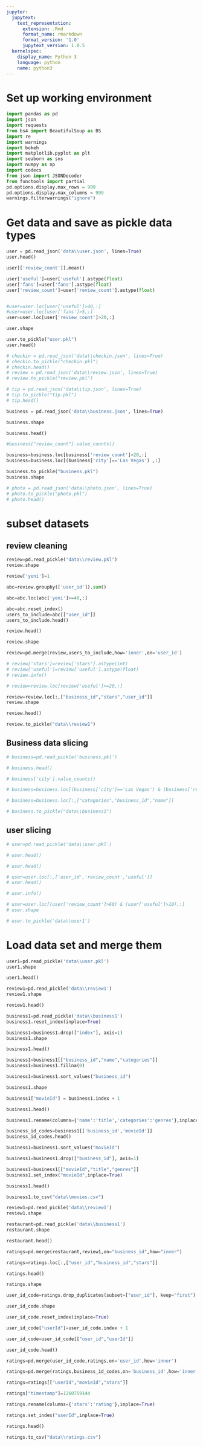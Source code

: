 ```yaml
---
jupyter:
  jupytext:
    text_representation:
      extension: .Rmd
      format_name: rmarkdown
      format_version: '1.0'
      jupytext_version: 1.0.5
  kernelspec:
    display_name: Python 3
    language: python
    name: python3
---
```


# Set up working environment

```python

import pandas as pd
import json
import requests
from bs4 import BeautifulSoup as BS
import re
import warnings
import bokeh
import matplotlib.pyplot as plt
import seaborn as sns
import numpy as np
import codecs
from json import JSONDecoder
from functools import partial
pd.options.display.max_rows = 999
pd.options.display.max_columns = 999
warnings.filterwarnings("ignore")
```

# Get data and save as pickle data types

```python
user = pd.read_json('data\\user.json', lines=True)
user.head()
```

```python
user[['review_count']].mean()
```

```python
user['useful']=user['useful'].astype(float)
user['fans']=user['fans'].astype(float)
user['review_count']=user['review_count'].astype(float)


#user=user.loc[user['useful']>40,:]
#user=user.loc[user['fans']>5,:]
user=user.loc[user['review_count']>20,:]
```

```python
user.shape
```

```python
user.to_pickle("user.pkl")
user.head()
```

```python
# checkin = pd.read_json('data\\checkin.json', lines=True)
# checkin.to_pickle("checkin.pkl")
# checkin.head()
# review = pd.read_json('data\\review.json', lines=True)
# review.to_pickle("review.pkl")
```

```python
# tip = pd.read_json('data\\tip.json', lines=True)
# tip.to_pickle("tip.pkl")
# tip.head()
```

```python
business = pd.read_json('data\\business.json', lines=True)
```

```python
business.shape
```

```python
business.head()
```

```python
#business["review_count"].value_counts()
```

```python
business=business.loc[business['review_count']>20,:]
business=business.loc[(business['city']=='Las Vegas') ,:]
```

```python
business.to_pickle("business.pkl")
business.shape
```

```python
# photo = pd.read_json('data\\photo.json', lines=True)
# photo.to_pickle("photo.pkl")
# photo.head()
```

# subset datasets 


## review cleaning

```python
review=pd.read_pickle("data\\review.pkl")
review.shape
```

```python
review['yeni']=1
```

```python
abc=review.groupby(['user_id']).sum()
```

```python
abc=abc.loc[abc['yeni']>=40,:]
```

```python
abc=abc.reset_index()
users_to_include=abc[["user_id"]]
users_to_include.head()
```

```python
review.head()
```

```python
review.shape
```

```python
review=pd.merge(review,users_to_include,how='inner',on='user_id')
```

```python
# review['stars']=review['stars'].astype(int)
# review['useful']=review['useful'].astype(float)
# review.info()

# review=review.loc[review['useful']>=20,:]
```

```python
review=review.loc[:,["business_id","stars","user_id"]]
review.shape

review.head()

review.to_pickle("data\\review1")
```

## Business data slicing

```python
# business=pd.read_pickle('business.pkl')

# business.head()

# business['city'].value_counts()

# business=business.loc[(business['city']=='Las Vegas') & (business['review_count']>100),:]

# business=business.loc[:,["categories","business_id","name"]]

# business.to_pickle("data\\business1")
```

## user slicing

```python
# user=pd.read_pickle('data\\user.pkl')

# user.head()

# user.head()

# user=user.loc[:,['user_id','review_count','useful']]
# user.head()

# user.info()

# user=user.loc[(user['review_count']>60) & (user['useful']>10),:]
# user.shape

# user.to_pickle('data\\user1')
```

# Load data set and merge them

```python
user1=pd.read_pickle('data\\user.pkl')
user1.shape
```

```python
user1.head()
```

```python
review1=pd.read_pickle('data\\review1')
review1.shape
```

```python
review1.head()
```

```python
business1=pd.read_pickle('data\\business1')
business1.reset_index(inplace=True)

business1=business1.drop(["index"], axis=1)
business1.shape
```

```python
business1.head()
```

```python
business1=business1[["business_id","name","categories"]]
business1=business1.fillna(0)
```

```python
business1=business1.sort_values("business_id")
```

```python
business1.shape
```

```python
business1["movieId"] = business1.index + 1
```

```python
business1.head()
```

```python
business1.rename(columns={'name':'title','categories':'genres'},inplace=True)
```

```python
business_id_codes=business1[['business_id','movieId']]
business_id_codes.head()
```

```python
business1=business1.sort_values("movieId")
```

```python
business1=business1.drop(["business_id"], axis=1)
```

```python
business1=business1[["movieId","title","genres"]]
business1.set_index("movieId",inplace=True)
```

```python
business1.head()
```

```python
business1.to_csv("data\\movies.csv")
```

```python
review1=pd.read_pickle('data\\review1')
review1.shape
```

```python
restaurant=pd.read_pickle('data\\business1')
restaurant.shape
```

```python
restaurant.head()
```

```python
ratings=pd.merge(restaurant,review1,on="business_id",how="inner")
```

```python
ratings=ratings.loc[:,["user_id","business_id","stars"]]
```

```python
ratings.head()
```

```python
ratings.shape
```

```python
user_id_code=ratings.drop_duplicates(subset=["user_id"], keep="first")
```

```python
user_id_code.shape
```

```python
user_id_code.reset_index(inplace=True)
```

```python
user_id_code["userId"]=user_id_code.index + 1
```

```python
user_id_code=user_id_code[["user_id","userId"]]
```

```python
user_id_code.head()
```

```python
ratings=pd.merge(user_id_code,ratings,on='user_id',how='inner')
```

```python
ratings=pd.merge(ratings,business_id_codes,on='business_id',how='inner')
```

```python
ratings=ratings[["userId","movieId","stars"]]
```

```python
ratings["timestamp"]=1260759144
```

```python
ratings.rename(columns={'stars':'rating'},inplace=True)
```

```python
ratings.set_index("userId",inplace=True)
```

```python
ratings.head()
```

```python
ratings.to_csv("data\\ratings.csv")
```

```python

```

```python

```

```python

```

